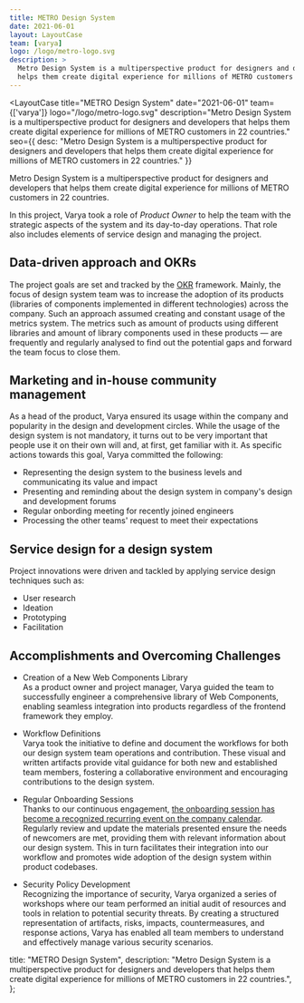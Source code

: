 ```yaml
---
title: METRO Design System
date: 2021-06-01
layout: LayoutCase
team: [varya]
logo: /logo/metro-logo.svg
description: >
  Metro Design System is a multiperspective product for designers and developers that
  helps them create digital experience for millions of METRO customers in 22 countries.
---
```



<LayoutCase
  title="METRO Design System"
    date="2021-06-01"
    team={['varya']}
    logo="/logo/metro-logo.svg"
    description="Metro Design System is a multiperspective product for designers and developers that helps them create digital experience for millions of METRO customers in 22 countries."
    seo={{
      desc: "Metro Design System is a multiperspective product for designers and developers that helps them create digital experience for millions of METRO customers in 22 countries."
    }}
>

Metro Design System is a multiperspective product for designers and developers that
helps them create digital experience for millions of METRO customers in 22 countries.

In this project, Varya took a role of _Product Owner_ to help the team with the strategic
aspects of the system and its day-to-day operations. That role also includes elements
of service design and managing the project.

## Data-driven approach and OKRs

The project goals are set and tracked by the [OKR](https://en.wikipedia.org/wiki/OKR) framework.
Mainly, the focus of design system team was to increase the adoption of its
products (libraries of components implemented in different technologies) across the
company. Such an approach assumed creating and constant usage of the metrics system.
The metrics such as amount of products using different libraries and amount of library
components used in these products — are frequently and regularly analysed to find out
the potential gaps and forward the team focus to close them.

## Marketing and in-house community management

As a head of the product, Varya ensured its usage within the company and popularity in the
design and development circles. While the usage of the design system is not mandatory,
it turns out to be very important that people use it on their own will and, at first,
get familiar with it. As specific actions towards this goal, Varya committed the following:

- Representing the design system to the business levels and communicating its value and impact
- Presenting and reminding about the design system in company's design and development forums
- Regular onbording meeting for recently joined engineers
- Processing the other teams' request to meet their expectations

## Service design for a design system

Project innovations were driven and tackled by applying service design techniques such as:

- User research
- Ideation
- Prototyping
- Facilitation

## Accomplishments and Overcoming Challenges

- Creation of a New Web Components Library<br/>
  As a product owner and project manager, Varya guided the team to successfully engineer a comprehensive
  library of Web Components, enabling seamless integration into products regardless of the frontend
  framework they employ.

- Workflow Definitions<br/>
  Varya took the initiative to define and document the workflows for both our design system team operations
  and contribution. These visual and written artifacts provide vital guidance for both new and established
  team members, fostering a collaborative environment and encouraging contributions to the design system.
- Regular Onboarding Sessions<br/>
  Thanks to our continuous engagement, [the onboarding session has become a recognized recurring event
  on the company calendar](https://www.linkedin.com/feed/update/urn:li:activity:6896797119584329728/).
  Regularly review and update the materials presented ensure the needs of newcomers are met, providing
  them with relevant information about our design system. This in turn facilitates their integration into our
  workflow and promotes wide adoption of the design system within product codebases.
- Security Policy Development<br/>
  Recognizing the importance of security, Varya organized a series of workshops where our team performed an
  initial audit of resources and tools in relation to potential security threats. By creating a structured
  representation of artifacts, risks, impacts, countermeasures, and response actions, Varya has enabled all
  team members to understand and effectively manage various security scenarios.

</LayoutCase>

  title: "METRO Design System",
  description:
    "Metro Design System is a multiperspective product for designers and developers that helps them create digital experience for millions of METRO customers in 22 countries.",
};

